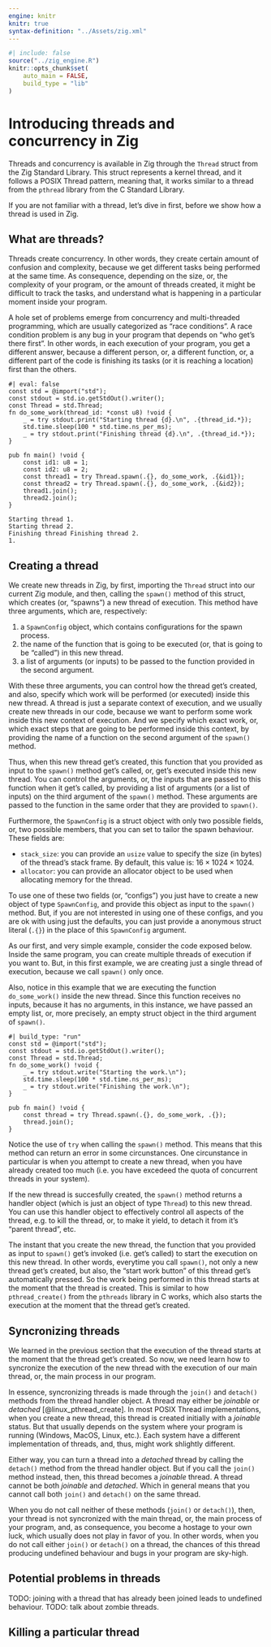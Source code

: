 ```yaml
---
engine: knitr
knitr: true
syntax-definition: "../Assets/zig.xml"
---
```


```r
#| include: false
source("../zig_engine.R")
knitr::opts_chunk$set(
    auto_main = FALSE,
    build_type = "lib"
)
```



# Introducing threads and concurrency in Zig

Threads and concurrency is available in Zig through the `Thread` struct
from the Zig Standard Library. This struct represents a kernel thread, and it follows a POSIX Thread pattern,
meaning that, it works similar to a thread from the `pthread` library from the C Standard Library.

If you are not familiar with a thread, let's dive in first, before we show how a
thread is used in Zig.


## What are threads?

Threads create concurrency. In other words, they create certain amount of confusion and complexity,
because we get different tasks being performed at the same time. As consequence, depending on the
size, or, the complexity of your program, or the amount of threads created, it might be difficult
to track the tasks, and understand what is happening in a particular moment inside your program.

A hole set of problems emerge from concurrency and multi-threaded programming, which are usually
categorized as "race conditions". A race condition problem is any bug in your program that depends
on "who get's there first". In other words, in each execution of your program,
you get a different answer, because a different person, or, a different function, or, a different part of the code is finishing
its tasks (or it is reaching a location) first than the others.

```zig
#| eval: false
const std = @import("std");
const stdout = std.io.getStdOut().writer();
const Thread = std.Thread;
fn do_some_work(thread_id: *const u8) !void {
    _ = try stdout.print("Starting thread {d}.\n", .{thread_id.*});
    std.time.sleep(100 * std.time.ns_per_ms);
    _ = try stdout.print("Finishing thread {d}.\n", .{thread_id.*});
}

pub fn main() !void {
    const id1: u8 = 1;
    const id2: u8 = 2;
    const thread1 = try Thread.spawn(.{}, do_some_work, .{&id1});
    const thread2 = try Thread.spawn(.{}, do_some_work, .{&id2});
    thread1.join();
    thread2.join();
}
```

```
Starting thread 1.
Starting thread 2.
Finishing thread Finishing thread 2.
1.
```




## Creating a thread

We create new threads in Zig, by first, importing the `Thread` struct into
our current Zig module, and then, calling the `spawn()` method of this struct,
which creates (or, "spawns") a new thread of execution.
This method have three arguments, which are, respectively:

1. a `SpawnConfig` object, which contains configurations for the spawn process.
1. the name of the function that is going to be executed (or, that is going to be "called") in this new thread.
1. a list of arguments (or inputs) to be passed to the function provided in the second argument.

With these three arguments, you can control how the thread get's created, and also, specify which
work will be performed (or executed) inside this new thread. A thread is just a separate context of execution,
and we usually create new threads in our code, because we want to perform some work inside this
new context of execution. And we specify which exact work, or, which exact steps that are going to be
performed inside this context, by providing the name of a function on the second argument of the `spawn()` method.

Thus, when this new thread get's created, this function that you provided as input to the `spawn()`
method get's called, or, get's executed inside this new thread. You can control the
arguments, or, the inputs that are passed to this function when it get's called, by providing
a list of arguments (or a list of inputs) on the third argument of the `spawn()` method.
These arguments are passed to the function in the same order that they are
provided to `spawn()`.

Furthermore, the `SpawnConfig` is a struct object with only two possible fields, or, two possible members, that you
can set to tailor the spawn behaviour. These fields are:

- `stack_size`: you can provide an `usize` value to specify the size (in bytes) of the thread's stack frame. By default, this value is: $16 \times 1024 \times 1024$.
- `allocator`: you can provide an allocator object to be used when allocating memory for the thread.

To use one of these two fields (or, "configs") you just have to create a new object of type `SpawnConfig`,
and provide this object as input to the `spawn()` method. But, if you are not interested in using
one of these configs, and you are ok with using just the defaults, you can just provide a anonymous
struct literal (`.{}`) in the place of this `SpawnConfig` argument.

As our first, and very simple example, consider the code exposed below.
Inside the same program, you can create multiple threads of execution if you want to.
But, in this first example, we are creating just a single thread of execution, because
we call `spawn()` only once.

Also, notice in this example that we are executing the function `do_some_work()`
inside the new thread. Since this function receives no inputs, because it has
no arguments, in this instance, we have passed an empty list, or, more precisely, an empty struct
object in the third argument of `spawn()`.


```zig
#| build_type: "run"
const std = @import("std");
const stdout = std.io.getStdOut().writer();
const Thread = std.Thread;
fn do_some_work() !void {
    _ = try stdout.write("Starting the work.\n");
    std.time.sleep(100 * std.time.ns_per_ms);
    _ = try stdout.write("Finishing the work.\n");
}

pub fn main() !void {
    const thread = try Thread.spawn(.{}, do_some_work, .{});
    thread.join();
}
```

Notice the use of `try` when calling the `spawn()` method. This means
that this method can return an error in some circunstances. One circunstance
in particular is when you attempt to create a new thread, when you have already
created too much (i.e. you have excedeed the quota of concurrent threads in your system).

If the new thread is succesfully created, the `spawn()` method returns a handler
object (which is just an object of type `Thread`) to this new thread. You can use
this handler object to effectively control all aspects of the thread, e.g. to kill the thread,
or, to make it yield, to detach it from it's "parent thread", etc.

The instant that you create the new thread, the function that you provided as input to `spawn()`
get's invoked (i.e. get's called) to start the execution on this new thread.
In other words, everytime you call `spawn()`, not only a new thread get's created,
but also, the "start work button" of this thread get's automatically pressed.
So the work being performed in this thread starts at the moment that the thread is created.
This is similar to how `pthread_create()` from the `pthreads` library in C works,
which also starts the execution at the moment that the thread get's created.


## Syncronizing threads

We learned in the previous section that the execution of the thread starts at the moment
that the thread get's created. So now, we need learn how to syncronize the execution of the new thread
with the execution of our main thread, or, the main process in our program.

In essence, syncronizing threads
is made through the `join()` and `detach()` methods from the thread handler object.
A thread may either be *joinable* or *detached* [@linux_pthread_create].
In most POSIX Thread implementations, when you create a new thread, this thread is
created initially with a *joinable* status. But that usually depends on the system where your program is running (Windows, MacOS, Linux, etc.).
Each system have a different implementation of threads, and, thus, might work shlightly different.

Either way, you can turn a thread into a *detached* thread by calling the `detach()` method
from the thread handler object. But if you call the `join()` method instead, then, this thread
becomes a *joinable* thread. A thread cannot be both *joinable* and *detached*. Which in general means
that you cannot call both `join()` and `detach()` on the same thread.

When you do not call neither of these methods (`join()` or `detach()`), then, your thread is not syncronized
with the main thread, or, the main process of your program, and, as consequence, you become
a hostage to your own luck, which usually does not play in favor of you. In other words,
when you do not call either `join()` or `detach()` on a thread, the chances of this thread
producing undefined behaviour and bugs in your program are sky-high.


## Potential problems in threads

TODO: joining with a thread that has already been joined leads to undefined behaviour.
TODO: talk about zombie threads.

## Killing a particular thread




